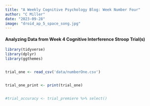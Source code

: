 ```yaml
---
title: "A Weekly Cognitive Psychology Blog: Week Number Four"
author: "C Miller"
date: "2023-09-28"
image: "droid_ap_5_space_song.jpg"
---
```




#### Analyzing Data from Week 4 Cognitive Interference Stroop Trial(s)


```r


library(tidyverse)
library(dplyr)
library(ggthemes)


trial_one <- read_csv('data/numberOne.csv')


trial_one_print <- print(trial_one) 


#trial_accuracy <- trial_premiere %>% select()


```